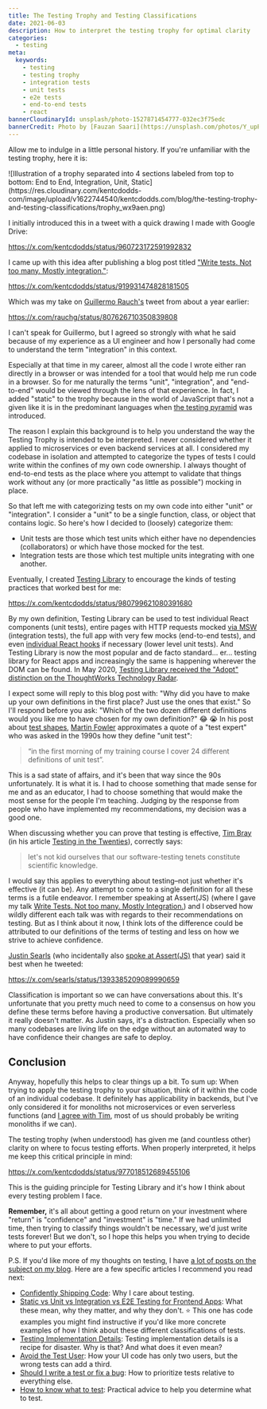 ```yaml
---
title: The Testing Trophy and Testing Classifications
date: 2021-06-03
description: How to interpret the testing trophy for optimal clarity
categories:
  - testing
meta:
  keywords:
    - testing
    - testing trophy
    - integration tests
    - unit tests
    - e2e tests
    - end-to-end tests
    - react
bannerCloudinaryId: unsplash/photo-1527871454777-032ec3f75edc
bannerCredit: Photo by [Fauzan Saari](https://unsplash.com/photos/Y_upPEyxXN8)
---
```


Allow me to indulge in a little personal history. If you're unfamiliar with the
testing trophy, here it is:

<div style={{ backgroundColor: 'white', padding: 30, borderRadius: '0.5rem' }}>
	![Illustration of a trophy separated into 4 sections labeled from top to
	bottom: End to End, Integration, Unit,
	Static](https://res.cloudinary.com/kentcdodds-com/image/upload/v1622744540/kentcdodds.com/blog/the-testing-trophy-and-testing-classifications/trophy_wx9aen.png)
</div>

I initially introduced this in a tweet with a quick drawing I made with Google
Drive:

https://x.com/kentcdodds/status/960723172591992832

I came up with this idea after publishing a blog post titled
["Write tests. Not too many. Mostly integration."](/blog/write-tests):

https://x.com/kentcdodds/status/919931474828181505

Which was my take on [Guillermo Rauch's](https://x.com/rauchg) tweet from
about a year earlier:

https://x.com/rauchg/status/807626710350839808

I can't speak for Guillermo, but I agreed so strongly with what he said because
of my experience as a UI engineer and how I personally had come to understand
the term "integration" in this context.

Especially at that time in my career, almost all the code I wrote either ran
directly in a browser or was intended for a tool that would help me run code in
a browser. So for me naturally the terms "unit", "integration", and "end-to-end"
would be viewed through the lens of that experience. In fact, I added "static"
to the trophy because in the world of JavaScript that's not a given like it is
in the predominant languages when
[the testing pyramid](https://martinfowler.com/bliki/TestPyramid.html) was
introduced.

The reason I explain this background is to help you understand the way the
Testing Trophy is intended to be interpreted. I never considered whether it
applied to microservices or even backend services at all. I considered my
codebase in isolation and attempted to categorize the types of tests I could
write within the confines of my own code ownership. I always thought of
end-to-end tests as the place where you attempt to validate that things work
without any (or more practically "as little as possible") mocking in place.

So that left me with categorizing tests on my own code into either "unit" or
"integration". I consider a "unit" to be a single function, class, or object
that contains logic. So here's how I decided to (loosely) categorize them:

- Unit tests are those which test units which either have no dependencies
  (collaborators) or which have those mocked for the test.
- Integration tests are those which test multiple units integrating with one
  another.

Eventually, I created [Testing Library](https://testing-library.com) to
encourage the kinds of testing practices that worked best for me:

https://x.com/kentcdodds/status/980799621080391680

By my own definition, Testing Library can be used to test individual React
components (unit tests), entire pages with HTTP requests mocked
[via MSW](/blog/stop-mocking-fetch) (integration tests), the full app with very
few mocks (end-to-end tests), and even
[individual React hooks](/blog/how-to-test-custom-react-hooks) if necessary
(lower level unit tests). And Testing Library is now the most popular and de
facto standard... er... testing library for React apps and increasingly the same
is happening wherever the DOM can be found. In May 2020,
[Testing Library received the "Adopt" distinction on the ThoughtWorks Technology Radar](https://www.thoughtworks.com/radar/languages-and-frameworks/react-testing-library).

I expect some will reply to this blog post with: "Why did you have to make up
your own definitions in the first place? Just use the ones that exist." So I'll
respond before you ask: "Which of the two dozen different definitions would you
like me to have chosen for my own definition?" 😂 😭 In his post about
[test shapes](https://martinfowler.com/articles/2021-test-shapes.html),
[Martin Fowler](https://x.com/martinfowler) approximates a quote of a
"test expert" who was asked in the 1990s how they define "unit test":

> “in the first morning of my training course I cover 24 different definitions
> of unit test”.

This is a sad state of affairs, and it's been that way since the 90s
unfortunately. It is what it is. I had to choose something that made sense for
me and as an educator, I had to choose something that would make the most sense
for the people I'm teaching. Judging by the response from people who have
implemented my recommendations, my decision was a good one.

When discussing whether you can prove that testing is effective,
[Tim Bray](https://x.com/timbray) (in his article
[Testing in the Twenties](https://www.tbray.org/ongoing/When/202x/2021/05/15/Testing-in-2021)),
correctly says:

> let's not kid ourselves that our software-testing tenets constitute scientific
> knowledge.

I would say this applies to everything about testing–not just whether it's
effective (it can be). Any attempt to come to a single definition for all these
terms is a futile endeavor. I remember speaking at Assert(JS) (where I gave my
talk
[Write Tests. Not too many. Mostly Integration.](https://www.youtube.com/watch?v=Fha2bVoC8SE&list=PLV5CVI1eNcJgNqzNwcs4UKrlJdhfDjshf))
and I observed how wildly different each talk was with regards to their
recommendations on testing. But as I think about it now, I think lots of the
difference could be attributed to our definitions of the terms of testing and
less on how we strive to achieve confidence.

[Justin Searls](https://x.com/searls) (who incidentally also
[spoke at Assert(JS)](https://www.youtube.com/watch?v=Af4M8GMoxi4) that year)
said it best when he tweeted:

https://x.com/searls/status/1393385209089990659

Classification is important so we can have conversations about this. It's
unfortunate that you pretty much need to come to a consensus on how you define
these terms before having a productive conversation. But ultimately it really
doesn't matter. As Justin says, it's a distraction. Especially when so many
codebases are living life on the edge without an automated way to have
confidence their changes are safe to deploy.

## Conclusion

Anyway, hopefully this helps to clear things up a bit. To sum up: When trying to
apply the testing trophy to your situation, think of it within the code of an
individual codebase. It definitely has applicability in backends, but I've only
considered it for monoliths not microservices or even serverless functions (and
[I agree with Tim](https://www.tbray.org/ongoing/When/202x/2021/05/15/Testing-in-2021),
most of us should probably be writing monoliths if we can).

The testing trophy (when understood) has given me (and countless other) clarity
on where to focus testing efforts. When properly interpreted, it helps me keep
this critical principle in mind:

https://x.com/kentcdodds/status/977018512689455106

This is the guiding principle for Testing Library and it's how I think about
every testing problem I face.

**Remember,** it's all about getting a good return on your investment where
"return" is "confidence" and "investment" is "time." If we had unlimited time,
then trying to classify things wouldn't be necessary, we'd just write tests
forever! But we don't, so I hope this helps you when trying to decide where to
put your efforts.

P.S. If you'd like more of my thoughts on testing, I have
[a lot of posts on the subject on my blog](/blog?q=test). Here are a few
specific articles I recommend you read next:

- [Confidently Shipping Code](/blog/confidently-shipping-code): Why I care about
  testing.
- [Static vs Unit vs Integration vs E2E Testing for Frontend Apps](/blog/static-vs-unit-vs-integration-vs-e2e-tests):
  What these mean, why they matter, and why they don't. ⭐️ This one has code
  examples you might find instructive if you'd like more concrete examples of
  how I think about these different classifications of tests.
- [Testing Implementation Details](/blog/testing-implementation-details):
  Testing implementation details is a recipe for disaster. Why is that? And what
  does it even mean?
- [Avoid the Test User](/blog/avoid-the-test-user): How your UI code has only
  two users, but the wrong tests can add a third.
- [Should I write a test or fix a bug](/blog/should-i-write-a-test-or-fix-a-bug):
  How to prioritize tests relative to everything else.
- [How to know what to test](/blog/how-to-know-what-to-test): Practical advice
  to help you determine what to test.
